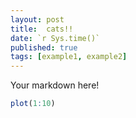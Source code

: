 ```yaml
---
layout: post
title:  cats!!
date: `r Sys.time()`
published: true
tags: [example1, example2]
---
```


Your markdown here!

```r
plot(1:10)
```
